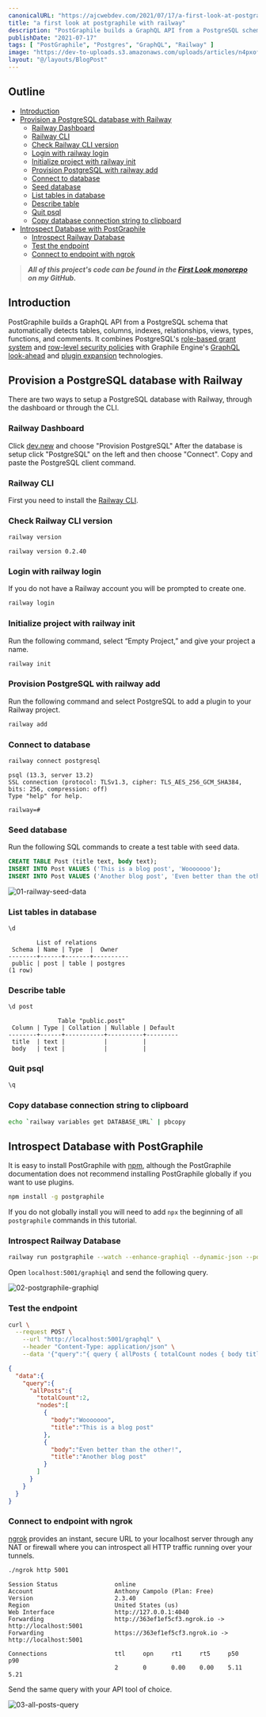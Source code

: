 ```yaml
---
canonicalURL: "https://ajcwebdev.com/2021/07/17/a-first-look-at-postgraphile-with-railway"
title: "a first look at postgraphile with railway"
description: "PostGraphile builds a GraphQL API from a PostgreSQL schema that automatically detects information such as tables, columns, indexes, and relationships."
publishDate: "2021-07-17"
tags: [ "PostGraphile", "Postgres", "GraphQL", "Railway" ]
image: "https://dev-to-uploads.s3.amazonaws.com/uploads/articles/n4pxof36x7fdjvq0fwhd.jpeg"
layout: "@/layouts/BlogPost"
---
```


## Outline

* [Introduction](#introduction)
* [Provision a PostgreSQL database with Railway](#provision-a-postgresql-database-with-railway)
  * [Railway Dashboard](#railway-dashboard)
  * [Railway CLI](#railway-cli)
  * [Check Railway CLI version](#check-railway-cli-version)
  * [Login with railway login](#login-with-railway-login)
  * [Initialize project with railway init](#initialize-project-with-railway-init)
  * [Provision PostgreSQL with railway add](#provision-postgresql-with-railway-add)
  * [Connect to database](#connect-to-database)
  * [Seed database](#seed-database)
  * [List tables in database](#list-tables-in-database)
  * [Describe table](#describe-table)
  * [Quit psql](#quit-psql)
  * [Copy database connection string to clipboard](#copy-database-connection-string-to-clipboard)
* [Introspect Database with PostGraphile](#introspect-database-with-postgraphile)
  * [Introspect Railway Database](#introspect-railway-database)
  * [Test the endpoint](#test-the-endpoint)
  * [Connect to endpoint with ngrok](#connect-to-endpoint-with-ngrok)

> ___All of this project's code can be found in the [First Look monorepo](https://github.com/ajcwebdev/a-first-look/tree/main/backend/postgraphile-railway/) on my GitHub.___

## Introduction

PostGraphile builds a GraphQL API from a PostgreSQL schema that automatically detects tables, columns, indexes, relationships, views, types, functions, and comments. It combines PostgreSQL's [role-based grant system](https://www.postgresql.org/docs/current/static/user-manag.html) and [row-level security policies](https://www.postgresql.org/docs/current/static/ddl-rowsecurity.html) with Graphile Engine's [GraphQL look-ahead](https://www.graphile.org/graphile-build/look-ahead/) and [plugin expansion](https://www.graphile.org/graphile-build/plugins/) technologies.

## Provision a PostgreSQL database with Railway

There are two ways to setup a PostgreSQL database with Railway, through the dashboard or through the CLI.

### Railway Dashboard

Click [dev.new](https://dev.new) and choose "Provision PostgreSQL" After the database is setup click "PostgreSQL" on the left and then choose "Connect". Copy and paste the PostgreSQL client command.

### Railway CLI

First you need to install the [Railway CLI](https://docs.railway.app/cli/installation).

### Check Railway CLI version

```bash
railway version
```

```
railway version 0.2.40
```

### Login with railway login

If you do not have a Railway account you will be prompted to create one.

```bash
railway login
```

### Initialize project with railway init

Run the following command, select “Empty Project,” and give your project a name.

```bash
railway init
```

### Provision PostgreSQL with railway add

Run the following command and select PostgreSQL to add a plugin to your Railway project.

```bash
railway add
```

### Connect to database

```bash
railway connect postgresql
```

```
psql (13.3, server 13.2)
SSL connection (protocol: TLSv1.3, cipher: TLS_AES_256_GCM_SHA384, bits: 256, compression: off)
Type "help" for help.

railway=# 
```

### Seed database

Run the following SQL commands to create a test table with seed data.

```sql
CREATE TABLE Post (title text, body text);
INSERT INTO Post VALUES ('This is a blog post', 'Wooooooo');
INSERT INTO Post VALUES ('Another blog post', 'Even better than the other!');
```

![01-railway-seed-data](https://dev-to-uploads.s3.amazonaws.com/uploads/articles/93pzypyfryw1oqx5rjt7.png)

### List tables in database

```bash
\d
```

```
        List of relations
 Schema | Name | Type  |  Owner   
--------+------+-------+----------
 public | post | table | postgres
(1 row)
```

### Describe table

```bash
\d post
```

```
              Table "public.post"
 Column | Type | Collation | Nullable | Default 
--------+------+-----------+----------+---------
 title  | text |           |          | 
 body   | text |           |          | 
```

### Quit psql

```bash
\q
```

### Copy database connection string to clipboard

```bash
echo `railway variables get DATABASE_URL` | pbcopy
```

## Introspect Database with PostGraphile

It is easy to install PostGraphile with [npm](https://docs.npmjs.com/getting-started/installing-node), although the PostGraphile documentation does not recommend installing PostGraphile globally if you want to use plugins.

```bash
npm install -g postgraphile
```

If you do not globally install you will need to add `npx` the beginning of all `postgraphile` commands in this tutorial.

### Introspect Railway Database

```bash
railway run postgraphile --watch --enhance-graphiql --dynamic-json --port 5001
```

Open `localhost:5001/graphiql` and send the following query.

![02-postgraphile-graphiql](https://dev-to-uploads.s3.amazonaws.com/uploads/articles/k67m0nstevn58dh85liy.png)

### Test the endpoint

```bash
curl \
  --request POST \
    --url "http://localhost:5001/graphql" \
    --header "Content-Type: application/json" \
    --data '{"query":"{ query { allPosts { totalCount nodes { body title } } } }"}'
```

```json
{
  "data":{
    "query":{
      "allPosts":{
        "totalCount":2,
        "nodes":[
          {
            "body":"Wooooooo",
            "title":"This is a blog post"
          },
          {
            "body":"Even better than the other!",
            "title":"Another blog post"
          }
        ]
      }
    }
  }
}
```

### Connect to endpoint with ngrok

[ngrok](https://ngrok.com/) provides an instant, secure URL to your localhost server through any NAT or firewall where you can introspect all HTTP traffic running over your tunnels.

```bash
./ngrok http 5001
```

```
Session Status                online
Account                       Anthony Campolo (Plan: Free)
Version                       2.3.40
Region                        United States (us)
Web Interface                 http://127.0.0.1:4040
Forwarding                    http://363ef1ef5cf3.ngrok.io -> http://localhost:5001
Forwarding                    https://363ef1ef5cf3.ngrok.io -> http://localhost:5001

Connections                   ttl     opn     rt1     rt5     p50     p90
                              2       0       0.00    0.00    5.11    5.21
```

Send the same query with your API tool of choice.

![03-all-posts-query](https://dev-to-uploads.s3.amazonaws.com/uploads/articles/xmdadlx9uykt31ie8k4x.png)